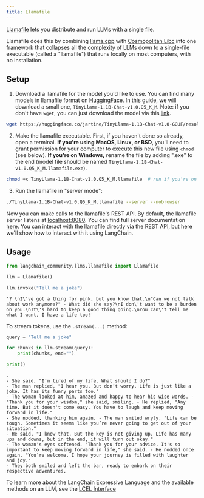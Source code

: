 ```yaml
---
title: Llamafile
---
```


[Llamafile](https://github.com/Mozilla-Ocho/llamafile) lets you distribute and run LLMs with a single file.

Llamafile does this by combining [llama.cpp](https://github.com/ggerganov/llama.cpp) with [Cosmopolitan Libc](https://github.com/jart/cosmopolitan) into one framework that collapses all the complexity of LLMs down to a single-file executable (called a "llamafile") that runs locally on most computers, with no installation.

## Setup

1. Download a llamafile for the model you'd like to use. You can find many models in llamafile format on [HuggingFace](https://huggingface.co/models?other=llamafile). In this guide, we will download a small one, `TinyLlama-1.1B-Chat-v1.0.Q5_K_M`. Note: if you don't have `wget`, you can just download the model via this [link](https://huggingface.co/jartine/TinyLlama-1.1B-Chat-v1.0-GGUF/resolve/main/TinyLlama-1.1B-Chat-v1.0.Q5_K_M.llamafile?download=true).

```bash
wget https://huggingface.co/jartine/TinyLlama-1.1B-Chat-v1.0-GGUF/resolve/main/TinyLlama-1.1B-Chat-v1.0.Q5_K_M.llamafile
```

2. Make the llamafile executable. First, if you haven't done so already, open a terminal. **If you're using MacOS, Linux, or BSD,** you'll need to grant permission for your computer to execute this new file using `chmod` (see below). **If you're on Windows,** rename the file by adding ".exe" to the end (model file should be named `TinyLlama-1.1B-Chat-v1.0.Q5_K_M.llamafile.exe`).

```bash
chmod +x TinyLlama-1.1B-Chat-v1.0.Q5_K_M.llamafile  # run if you're on MacOS, Linux, or BSD
```

3. Run the llamafile in "server mode":

```bash
./TinyLlama-1.1B-Chat-v1.0.Q5_K_M.llamafile --server --nobrowser
```

Now you can make calls to the llamafile's REST API. By default, the llamafile server listens at [localhost:8080](http://localhost:8080). You can find full server documentation [here](https://github.com/Mozilla-Ocho/llamafile/blob/main/llama.cpp/server/README.md#api-endpoints). You can interact with the llamafile directly via the REST API, but here we'll show how to interact with it using LangChain.

## Usage

```python
from langchain_community.llms.llamafile import Llamafile

llm = Llamafile()

llm.invoke("Tell me a joke")
```

```output
'? \nI\'ve got a thing for pink, but you know that.\n"Can we not talk about work anymore?" - What did she say?\nI don\'t want to be a burden on you.\nIt\'s hard to keep a good thing going.\nYou can\'t tell me what I want, I have a life too!'
```

To stream tokens, use the `.stream(...)` method:

```python
query = "Tell me a joke"

for chunks in llm.stream(query):
    print(chunks, end="")

print()
```

```output
.
- She said, "I’m tired of my life. What should I do?"
- The man replied, "I hear you. But don’t worry. Life is just like a joke. It has its funny parts too."
- The woman looked at him, amazed and happy to hear his wise words. - "Thank you for your wisdom," she said, smiling. - He replied, "Any time. But it doesn't come easy. You have to laugh and keep moving forward in life."
- She nodded, thanking him again. - The man smiled wryly. "Life can be tough. Sometimes it seems like you’re never going to get out of your situation."
- He said, "I know that. But the key is not giving up. Life has many ups and downs, but in the end, it will turn out okay."
- The woman's eyes softened. "Thank you for your advice. It's so important to keep moving forward in life," she said. - He nodded once again. "You’re welcome. I hope your journey is filled with laughter and joy."
- They both smiled and left the bar, ready to embark on their respective adventures.
```

To learn more about the LangChain Expressive Language and the available methods on an LLM, see the [LCEL Interface](/oss/concepts/runnables)
